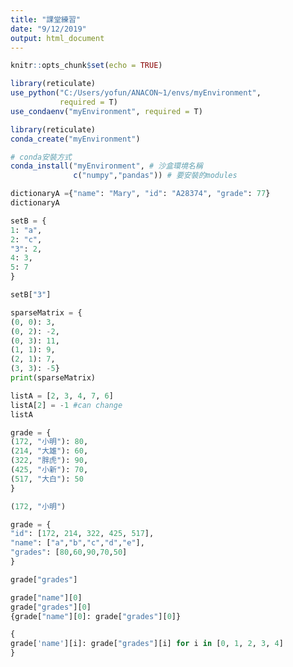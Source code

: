 ```yaml
---
title: "課堂練習"
date: "9/12/2019"
output: html_document
---
```


```r
knitr::opts_chunk$set(echo = TRUE)

library(reticulate)
use_python("C:/Users/yofun/ANACON~1/envs/myEnvironment",
           required = T)
use_condaenv("myEnvironment", required = T)
```

```r
library(reticulate)
conda_create("myEnvironment")
```

```r
# conda安裝方式
conda_install("myEnvironment", # 沙盒環境名稱
              c("numpy","pandas")) # 要安裝的modules
```

```python
dictionaryA ={"name": "Mary", "id": "A28374", "grade": 77}
dictionaryA
```

```python
setB = {
1: "a", 
2: "c",
"3": 2,  
4: 3,
5: 7
}

setB["3"]
```

```python
sparseMatrix = {
(0, 0): 3, 
(0, 2): -2, 
(0, 3): 11,
(1, 1): 9, 
(2, 1): 7, 
(3, 3): -5}
print(sparseMatrix)
```

```python
listA = [2, 3, 4, 7, 6]
listA[2] = -1 #can change
listA
```

```python
grade = {
(172, "小明"): 80,
(214, "大雄"): 60,
(322, "胖虎"): 90,
(425, "小新"): 70,
(517, "大白"): 50
}

(172, "小明")
```
```python
grade = {
"id": [172, 214, 322, 425, 517],
"name": ["a","b","c","d","e"],
"grades": [80,60,90,70,50]
}
```

```python
grade["grades"]
```

```python
grade["name"][0]
grade["grades"][0]
{grade["name"][0]: grade["grades"][0]}
```
```python
{
grade['name'][i]: grade["grades"][i] for i in [0, 1, 2, 3, 4]
}
```

